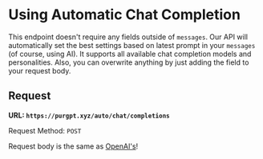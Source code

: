 # Using Automatic Chat Completion

This endpoint doesn't require any fields outside of `messages`. Our API will automatically set the best settings based on latest prompt in your `messages` (of course, using AI). It supports all available chat completion models and personalities. Also, you can overwrite anything by just adding the field to your request body.

## Request

**URL: `https://purgpt.xyz/auto/chat/completions`**

Request Method: `POST`

Request body is the same as [OpenAI's](/docs/chat-completions/openai/usage)!